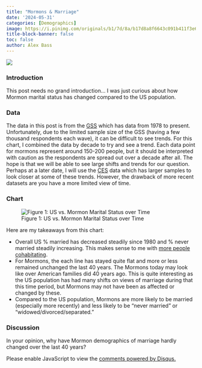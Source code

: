 ```yaml
---
title: "Mormons & Marriage"
date: '2024-05-31'
categories: [Demographics]
image: https://i.pinimg.com/originals/b1/7d/8a/b17d8a8f6643c091b411f3e6e8d5430f.jpg
title-block-banner: false
toc: false
author: Alex Bass
---
```

![](https://i.pinimg.com/originals/b1/7d/8a/b17d8a8f6643c091b411f3e6e8d5430f.jpg){fig-align="center"}

### Introduction

This post needs no grand introduction... I was just curious about how Mormon marital status has changed compared to the US population.

### Data
The data in this post is from the [GSS](https://gss.norc.org) which has data from 1978 to present. Unfortunately, due to the limited sample size of the GSS (having a few thousand respondents each wave), it can be difficult to see trends. For this chart, I combined the data by decade to try and see a trend. Each data point for mormons represent around 150-200 people, but it should be interpreted with caution as the respondents are spread out over a decade after all. The hope is that we will be able to see large shifts and trends for our question. Perhaps at a later date, I will use the [CES](https://cces.gov.harvard.edu) data which has larger samples to look closer at some of these trends. However, the drawback of more recent datasets are you have a more limited view of time.

### Chart

![Figure 1: US vs. Mormon Marital Status over Time](chart_5.png)

Here are my takeaways from this chart:

- Overall US % married has decreased steadily since 1980 and % never married steadily increasing. This makes sense to me with [more people cohabitating](https://www.pewresearch.org/social-trends/2019/11/06/the-landscape-of-marriage-and-cohabitation-in-the-u-s/).
- For Mormons, the each line has stayed quite flat and more or less remained unchanged the last 40 years. The Mormons today may look like over American families did 40 years ago. This is quite interesting as the US population has had many shifts on views of marriage during that this time period, but Mormons may not have been as affected or changed by these.
- Compared to the US population, Mormons are more likely to be married (especially more recently) and less likely to be "never married" or "widowed/divorced/separated."

### Discussion

In your opinion, why have Mormon demographics of marriage hardly changed over the last 40 years?

<div id="disqus_thread"></div>
<script>
    /**
    *  RECOMMENDED CONFIGURATION VARIABLES: EDIT AND UNCOMMENT THE SECTION BELOW TO INSERT DYNAMIC VALUES FROM YOUR PLATFORM OR CMS.
    *  LEARN WHY DEFINING THESE VARIABLES IS IMPORTANT: https://disqus.com/admin/universalcode/#configuration-variables    */
    var disqus_config = function () {
    this.page.url = "https://mormonmetrics.com/posts/marital_status/";  // Replace PAGE_URL with your page's canonical URL variable
    this.page.identifier = "marital_status"; // Replace PAGE_IDENTIFIER with your page's unique identifier variable
    };

    (function() { // DON'T EDIT BELOW THIS LINE
    var d = document, s = d.createElement('script');
    s.src = 'https://www-mormonmetrics-com.disqus.com/embed.js';
    s.setAttribute('data-timestamp', +new Date());
    (d.head || d.body).appendChild(s);
    })();
</script>
<noscript>Please enable JavaScript to view the <a href="https://disqus.com/?ref_noscript">comments powered by Disqus.</a></noscript>
